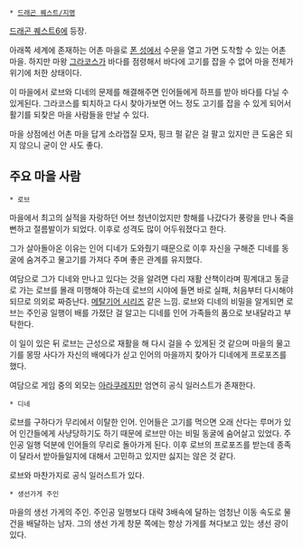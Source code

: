  * [[드래곤 퀘스트/지명]]

[[드래곤 퀘스트6]]에 등장.

아래쪽 세계에 존재하는 어촌 마을로 [[폰 성]]에서 수문을 열고 가면 도착할 수 있는 어촌 마을. 하지만 마왕 [[그라코스]]가 바다를 점령해서 바다에 고기를 잡을 수 없어 마을 전체가 위기에 처한 상태이다.

이 마을에서 로브와 디네의 문제를 해결해주면 인어들에게 하프를 받아 바다를 다닐 수 있게된다. 그라코스를 퇴치하고 다시 찾아가보면 어느 정도 고기를 잡을 수 있게 되어서 활기를 되찾은 마을 사람들을 만날 수 있다.

마을 상점에선 어촌 마을 답게 소라껍질 모자, 핑크 펄 같은 걸 팔고 있지만 큰 도움은 되지 않으니 굳이 안 사도 좋다.

== 주요 마을 사람 ==
 * 로브
마을에서 최고의 실적을 자랑하던 어브 청년이었지만 항해를 나갔다가 풍랑을 만나 죽을 뻔하고 절름발이가 되었다. 이후로 성격도 많이 어두워졌다고 한다.

그가 살아돌아온 이유는 인어 디네가 도와줬기 때문으로 이후 자신을 구해준 디네를 동굴에 숨겨주고 물고기를 가져다 주며 좋은 관계를 유지했다.

여담으로 그가 디네와 만나고 있다는 것을 알려면 다리 재활 산책이라며 핑계대고 동글로 가는 로브를 몰래 미행해야 하는데 로브의 시야에 들면 바로 실패, 처음부터 다시해야되므로 의외로 짜증난다. [[메탈기어 시리즈]] 같은 느낌. 로브와 디네의 비밀을 알게되면 로브는 주인공 일행이 배를 가졌단 걸 알고는 디네를 인어 가족들의 품으로 보내달라고 부탁한다. 

이 일이 있은 뒤 로브는 근성으로 재활을 해 다시 걸을 수 있게된 것 같으며 마을의 물고기를 몽땅 사다가 자신의 배에다가 싣고 인어의 마을까지 찾아가 디네에게 프로포즈를 했다.

여담으로 게임 중의 외모는 [[아라쿠레]]지만 엄연히 공식 일러스트가 존재한다.

 * 디네
로브를 구하다가 무리에서 이탈한 인어. 인어들은 고기를 먹으면 오래 산다는 루머가 있어 인간들에게 사냥당하기도 하기 때문에 로브만 아는 비밀 동굴에 숨어살고 있었다. 주인공 일행 덕분에 인어들의 무리로 돌아가게 된다. 이후 로브의 프로포즈를 받는데 종족이 달라서 받아들일지에 대해서 고민하고 있지만 싫지는 않은 것 같다.

로브와 마찬가지로 공식 일러스트가 있다.

 * 생선가게 주인
마을의 생선 가게의 주인. 주인공 일행보다 대략 3배속에 달하는 엄청난 이동 속도로 물건을 배달하는 남자. 그의 생선 가게 창문 쪽에는 항상 가게를 쳐다보고 있는 생선 광이 있다.
